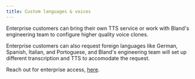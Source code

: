 ```yaml
---
title: Custom languages & voices
---
```



Enterprise customers can bring their own TTS service or work with Bland's engineering team to configure higher quality voice clones.

Enterprise customers can also request foreign languages like German, Spanish, Italian, and Portoguese, and Bland's engineering team will set up different transcription and TTS to accomodate the request.

Reach out for enterprise access, <a href="https://forms.default.com/361589">here</a>.
